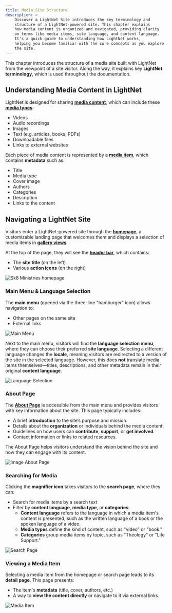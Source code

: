 ```yaml
---
title: Media Site Structure
description: > 
    Discover a LightNet Site introduces the key terminology and 
    structure of a LightNet-powered site. This chapter explains 
    how media content is organized and navigated, providing clarity 
    on terms like media items, site language, and content language. 
    It’s a quick guide to understanding how LightNet works, 
    helping you become familiar with the core concepts as you explore 
    the site.
---
```


This chapter introduces the structure of a media site built with LightNet from the viewpoint of a site visitor. 
Along the way, it explains key **LightNet terminology**, which is used throughout the documentation.

## Understanding Media Content in LightNet

LightNet is designed for sharing [**media content**](/content/fundamentals/), which can include these [**media types**](/content/media-types):

- Videos
- Audio recordings
- Images
- Text (e.g. articles, books, PDFs)
- Downloadable files
- Links to external websites

Each piece of media content is represented by a [**media item**](/content/media-items), which contains **metadata** such as:

- Title
- Media type
- Cover image
- Authors
- Categories
- Description
- Links to the content

## Navigating a LightNet Site

Visitors enter a LightNet-powered site through the [**homepage**](/build/pages/initialize-homepage), a customizable landing page 
that welcomes them and displays a selection of media items in [**gallery views**](/build/pages/media-gallery).

At the top of the page, they will see the [**header bar**](/build/configuration/initialize-configuration), which contains:
- The **site title** (on the left)
- Various **action icons** (on the right)

![Sk8 Ministries homepage](./images/homepage.png)

### Main Menu & Language Selection

The **main menu** (opened via the three-line "hamburger" icon) allows navigation to:
- Other pages on the same site
- External links

![Main Menu](./images/mainmenu.png)

Next to the main menu, visitors will find the **language selection menu**, where they can choose their preferred 
**site language**. Selecting a different language changes the **locale**, meaning visitors are redirected to a version 
of the site in the selected language. However, this does **not** translate media items themselves—titles, descriptions, 
and other metadata remain in their original **content language**.

![Language Selection](./images/languageselect.png)

### About Page

The [**About Page**](/build/pages/about-page) is accessible from the main menu and provides visitors with key information 
about the site. This page typically includes:
- A brief **introduction** to the site’s purpose and mission.
- Details about the **organization** or individuals behind the media content.
- Guidelines on how users can **contribute**, **support**, or **get involved**.
- Contact information or links to related resources.

The About Page helps visitors understand the vision behind the site and how they can engage with its content.

![Image About Page](./images/aboutpage.png)

### Searching for Media

Clicking the **magnifier icon** takes visitors to the **search page**, where they can:
- Search for media items by a search text
- Filter by **content language**, **media type**, or **categories**
    - **Content language** refers to the language in which a media item's content is presented, such as the written 
        language of a book or the spoken language of a video.
    - **Media types** define the kind of content, such as "video" or "book."
    - **Categories** group media items by topic, such as "Theology" or "Life Support."

![Search Page](./images/searchpage.png)

### Viewing a Media Item


Selecting a media item from the homepage or search page leads to its **detail page**. This page presents:
- The item's **metadata** (title, cover, authors, etc.)
- A way to **view the content directly** or navigate to it via external links.

![Media Item](./images/mediaitem.png)